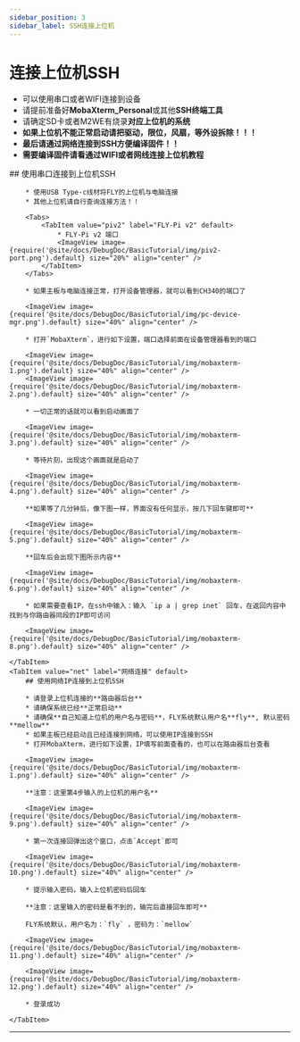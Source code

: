 ```yaml
---
sidebar_position: 3
sidebar_label: SSH连接上位机
---
```



# 连接上位机SSH


* 可以使用串口或者WIFI连接到设备
* 请提前准备好**MobaXterm_Personal**或其他**SSH终端工具**
* 请确定SD卡或者M2WE有烧录**对应上位机的系统**
* **如果上位机不能正常启动请把驱动，限位，风扇，等外设拆除！！！**
* **最后请通过网络连接到SSH方便编译固件！！**
* **需要编译固件请看通过WIFI或者网线连接上位机教程**

<Tabs>
    <TabItem value="serial" label="串口连接" default>
        ## 使用串口连接到上位机SSH

        * 使用USB Type-c线材将FLY的上位机与电脑连接
        * 其他上位机请自行查询连接方法！！

        <Tabs>
            <TabItem value="piv2" label="FLY-Pi v2" default>
                * FLY-Pi v2 端口
                <ImageView image={require('@site/docs/DebugDoc/BasicTutorial/img/piv2-port.png').default} size="20%" align="center" />
            </TabItem>
        </Tabs>

        * 如果主板与电脑连接正常，打开设备管理器，就可以看到CH340的端口了

        <ImageView image={require('@site/docs/DebugDoc/BasicTutorial/img/pc-device-mgr.png').default} size="40%" align="center" />

        * 打开`MobaXterm`，进行如下设置，端口选择前面在设备管理器看到的端口

        <ImageView image={require('@site/docs/DebugDoc/BasicTutorial/img/mobaxterm-1.png').default} size="40%" align="center" />
        <ImageView image={require('@site/docs/DebugDoc/BasicTutorial/img/mobaxterm-2.png').default} size="40%" align="center" />

        * 一切正常的话就可以看到启动画面了

        <ImageView image={require('@site/docs/DebugDoc/BasicTutorial/img/mobaxterm-3.png').default} size="40%" align="center" />

        * 等待片刻，出现这个画面就是启动了

        <ImageView image={require('@site/docs/DebugDoc/BasicTutorial/img/mobaxterm-4.png').default} size="40%" align="center" />

        **如果等了几分钟后，像下图一样，界面没有任何显示，按几下回车键即可**

        <ImageView image={require('@site/docs/DebugDoc/BasicTutorial/img/mobaxterm-5.png').default} size="40%" align="center" />

        **回车后会出现下图所示内容**

        <ImageView image={require('@site/docs/DebugDoc/BasicTutorial/img/mobaxterm-6.png').default} size="40%" align="center" />

        * 如果需要查看IP，在ssh中输入：输入 `ip a | grep inet` 回车，在返回内容中找到与你路由器同段的IP即可访问

        <ImageView image={require('@site/docs/DebugDoc/BasicTutorial/img/mobaxterm-8.png').default} size="40%" align="center" />

    </TabItem>
    <TabItem value="net" label="网络连接" default>
        ## 使用网络IP连接到上位机SSH

        * 请登录上位机连接的**路由器后台**
        * 请确保系统已经**正常启动**
        * 请确保**自己知道上位机的用户名与密码**，FLY系统默认用户名**fly**, 默认密码**mellow**
        * 如果主板已经启动且已经连接到网络，可以使用IP连接到SSH
        * 打开MobaXterm，进行如下设置，IP填写前面查看的，也可以在路由器后台查看

        <ImageView image={require('@site/docs/DebugDoc/BasicTutorial/img/mobaxterm-1.png').default} size="40%" align="center" />

        **注意：这里第4步输入的上位机的用户名**

        <ImageView image={require('@site/docs/DebugDoc/BasicTutorial/img/mobaxterm-9.png').default} size="40%" align="center" />

        * 第一次连接回弹出这个窗口，点击`Accept`即可

        <ImageView image={require('@site/docs/DebugDoc/BasicTutorial/img/mobaxterm-10.png').default} size="40%" align="center" />

        * 提示输入密码，输入上位机密码后回车

        **注意：这里输入的密码是看不到的，输完后直接回车即可**

        FLY系统默认，用户名为：`fly` ，密码为：`mellow`

        <ImageView image={require('@site/docs/DebugDoc/BasicTutorial/img/mobaxterm-11.png').default} size="40%" align="center" />

        <ImageView image={require('@site/docs/DebugDoc/BasicTutorial/img/mobaxterm-12.png').default} size="40%" align="center" />

        * 登录成功

    </TabItem>
</Tabs>

----
